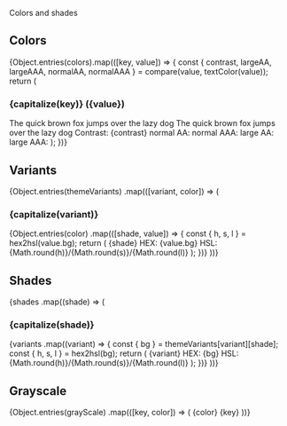 

<Meta title="Overview/Colors" />

<Jumbo>Colors and shades</Jumbo>

<H2>Colors</H2>

<Spacer direction="vertical" grow maxWidth={900} gap="xl" mb="xxl">
  {Object.entries(colors).map(([key, value]) => {
    const {
      contrast,
      largeAA,
      largeAAA,
      normalAA,
      normalAAA
    } = compare(value, textColor(value));
    return (
      <Box key={key}>
        <H3 light>{capitalize(key)} ({value})</H3>
        <FlexCenter padding="xl" variant={key}>
          <Paragraph>
            The quick brown fox jumps over the lazy dog
          </Paragraph>
          <Paragraph size="large">
            The quick brown fox jumps over the lazy dog
          </Paragraph>
        </FlexCenter>
        <Grid
          templateColumns="repeat(5, 1fr)"
          style={{ border: '1px solid #000' }}
        >
          <FlexCenter
            padding="xs"
            style={{ borderRight: "1px solid #000" }}
          >
            Contrast: {contrast}
          </FlexCenter>
          <FlexCenter
            padding="xs"
            style={{ borderRight: "1px solid #000" }}
          >
            <Spacer gap="xxs">
              <Text>normal AA:</Text>
              <Icon
                color={normalAA ? colors.green : colors.red}
                name={normalAA ? "check-o" : "close-o"}
                size={24}
              />
            </Spacer>
          </FlexCenter>
          <FlexCenter
            padding="xs"
            style={{ borderRight: "1px solid #000" }}
          >
            <Spacer gap="xxs">
              <Text>normal AAA:</Text>
              <Icon
                color={normalAAA ? colors.green : colors.red}
                name={normalAAA ? "check-o" : "close-o"}
                size={24}
              />
            </Spacer>
          </FlexCenter>
          <FlexCenter
            padding="xs"
            style={{ borderRight: "1px solid #000" }}
          >
            <Spacer gap="xxs">
              <Text>large AA:</Text>
              <Icon
                color={largeAA ? colors.green : colors.red}
                name={largeAA ? "check-o" : "close-o"}
                size={24}
              />
            </Spacer>
          </FlexCenter>
          <FlexCenter
            padding="xs"
          >
            <Spacer gap="xxs">
              <Text>large AAA:</Text>
              <Icon
                color={largeAAA ? colors.green : colors.red}
                name={largeAAA ? "check-o" : "close-o"}
                size={24}
              />
            </Spacer>
          </FlexCenter>
        </Grid>
      </Box>
    );
  })}
</Spacer>

<H2>Variants</H2>

<Spacer direction="vertical" grow maxWidth={900} gap="xl" mb="xxl">
  {Object.entries(themeVariants)
    .map(([variant, color]) => (
      <Box key={variant}>
        <H3 light>{capitalize(variant)}</H3>
        <Grid gap={32} justifyContent="start" templateColumns="repeat(7, auto)">
          {Object.entries(color)
            .map(([shade, value]) => {
              const { h, s, l } = hex2hsl(value.bg);
              return (
                <Box key={shade}>
                  <FlexCenter
                    height={100}
                    radius="round"
                    shade={shade}
                    variant={variant}
                    width={100}
                  >
                    {shade}
                  </FlexCenter>
                  <Paragraph align="center" size="small" mt="xs">HEX: {value.bg}</Paragraph>
                  <Paragraph align="center" size="small">
                    HSL: {Math.round(h)}/{Math.round(s)}/{Math.round(l)}
                  </Paragraph>
                </Box>
              );
            })}
        </Grid>
      </Box>
    ))}
</Spacer>


<H2>Shades</H2>

<Spacer direction="vertical" grow maxWidth={768} gap="xl" mb="xxl">
  {shades
    .map((shade) => (
      <Box key={shade}>
        <H3 light>{capitalize(shade)}</H3>
        <Grid gap={32} justifyContent="start" templateColumns="repeat(5, auto)">
          {variants
            .map((variant) => {
              const { bg } = themeVariants[variant][shade];
              const { h, s, l } = hex2hsl(bg);
              return (
                <Box key={variant}>
                  <FlexCenter
                    height={100}
                    radius="round"
                    shade={shade}
                    variant={variant}
                    width={100}
                  >
                    {variant}
                  </FlexCenter>
                  <Paragraph align="center" size="small" mt="xs">HEX: {bg}</Paragraph>
                  <Paragraph align="center" size="small">
                    HSL: {Math.round(h)}/{Math.round(s)}/{Math.round(l)}
                  </Paragraph>
                </Box>
              );
            })}
        </Grid>
      </Box>
    ))}
</Spacer>

<H2>Grayscale</H2>

<Grid gap={32} justifyContent="start" templateColumns="repeat(5, auto)">
  {Object.entries(grayScale)
    .map(([key, color]) => (
      <Box key={color}>
        <FlexCenter
          height={100}
          radius="round"
          width={100}
          style={{ backgroundColor: color }}
        >
          <Text style={{ color: textColor(color) }}>{color}</Text>
        </FlexCenter>
        <Paragraph align="center" size="small" mt="xs">{key}</Paragraph>
      </Box>
    ))}
</Grid>

